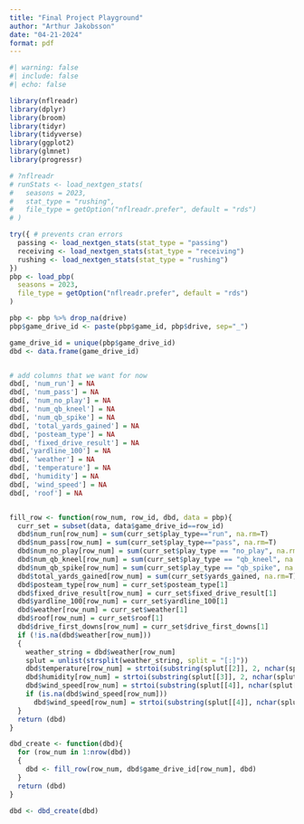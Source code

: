```yaml
---
title: "Final Project Playground"
author: "Arthur Jakobsson"
date: "04-21-2024"
format: pdf
---
```


```r
#| warning: false
#| include: false
#| echo: false

library(nflreadr)
library(dplyr)
library(broom)
library(tidyr)
library(tidyverse)
library(ggplot2)
library(glmnet)
library(progressr)

# ?nflreadr
# runStats <- load_nextgen_stats(
#   seasons = 2023,
#   stat_type = "rushing",
#   file_type = getOption("nflreadr.prefer", default = "rds")
# )

try({ # prevents cran errors
  passing <- load_nextgen_stats(stat_type = "passing")
  receiving <- load_nextgen_stats(stat_type = "receiving")
  rushing <- load_nextgen_stats(stat_type = "rushing")
})
pbp <- load_pbp(
  seasons = 2023,
  file_type = getOption("nflreadr.prefer", default = "rds")
)
```

```r
pbp <- pbp %>% drop_na(drive)
pbp$game_drive_id <- paste(pbp$game_id, pbp$drive, sep="_")
```


```r
game_drive_id = unique(pbp$game_drive_id)
dbd <- data.frame(game_drive_id)


# add columns that we want for now
dbd[, 'num_run'] = NA
dbd[, 'num_pass'] = NA
dbd[, 'num_no_play'] = NA
dbd[, 'num_qb_kneel'] = NA
dbd[, 'num_qb_spike'] = NA
dbd[, 'total_yards_gained'] = NA
dbd[, 'posteam_type'] = NA
dbd[, 'fixed_drive_result'] = NA
dbd[,'yardline_100'] = NA
dbd[, 'weather'] = NA
dbd[, 'temperature'] = NA
dbd[, 'humidity'] = NA
dbd[, 'wind_speed'] = NA
dbd[, 'roof'] = NA


fill_row <- function(row_num, row_id, dbd, data = pbp){
  curr_set = subset(data, data$game_drive_id==row_id)
  dbd$num_run[row_num] = sum(curr_set$play_type=="run", na.rm=T)
  dbd$num_pass[row_num] = sum(curr_set$play_type=="pass", na.rm=T)
  dbd$num_no_play[row_num] = sum(curr_set$play_type == "no_play", na.rm=T)
  dbd$num_qb_kneel[row_num] = sum(curr_set$play_type == "qb_kneel", na.rm=T)
  dbd$num_qb_spike[row_num] = sum(curr_set$play_type == "qb_spike", na.rm=T)
  dbd$total_yards_gained[row_num] = sum(curr_set$yards_gained, na.rm=T)
  dbd$posteam_type[row_num] = curr_set$posteam_type[1]
  dbd$fixed_drive_result[row_num] = curr_set$fixed_drive_result[1]
  dbd$yardline_100[row_num] = curr_set$yardline_100[1]
  dbd$weather[row_num] = curr_set$weather[1]
  dbd$roof[row_num] = curr_set$roof[1]
  dbd$drive_first_downs[row_num] = curr_set$drive_first_downs[1]
  if (!is.na(dbd$weather[row_num]))
  {
    weather_string = dbd$weather[row_num]
    splut = unlist(strsplit(weather_string, split = "[:]"))
    dbd$temperature[row_num] = strtoi(substring(splut[[2]], 2, nchar(splut[[2]])-13))
    dbd$humidity[row_num] = strtoi(substring(splut[[3]], 2, nchar(splut[[3]])-7))
    dbd$wind_speed[row_num] = strtoi(substring(splut[[4]], nchar(splut[[4]])-6, nchar(splut[[4]])-4))
    if (is.na(dbd$wind_speed[row_num]))
      dbd$wind_speed[row_num] = strtoi(substring(splut[[4]], nchar(splut[[4]])-5, nchar(splut[[4]])-4))
  }
  return (dbd)
}

dbd_create <- function(dbd){
  for (row_num in 1:nrow(dbd)) 
  {
    dbd <- fill_row(row_num, dbd$game_drive_id[row_num], dbd)
  }
  return (dbd)
}

dbd <- dbd_create(dbd)
```



